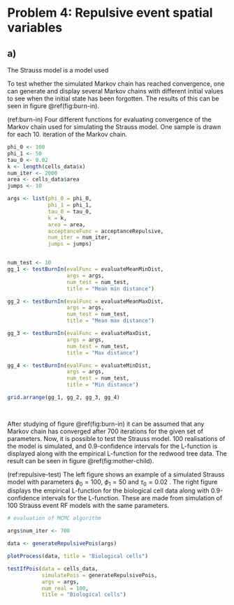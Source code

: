 # Problem 4: Repulsive event spatial variables

## a)

The Strauss model is a model used \todo{finish writing here}



To test whether the simulated Markov chain has reached convergence, one can generate and display several Markov chains with different initial values to see when the initial state has been forgotten. The results of this can be seen in figure \@ref(fig:burn-in).


(ref:burn-in) Four different functions for evaluating convergence of the Markov chain used for simulating the Strauss model. One sample is drawn for each 10. iteration of the Markov chain.

```r

phi_0 <- 100
phi_1 <- 50
tau_0 <- 0.02
k <- length(cells_data$x)
num_iter <- 2000
area <- cells_data$area
jumps <- 10

args <- list(phi_0 = phi_0,
             phi_1 = phi_1,
             tau_0 = tau_0,
             k = k,
             area = area,
             acceptanceFunc = acceptanceRepulsive,
             num_iter = num_iter,
             jumps = jumps)


num_test <- 10
gg_1 <- testBurnIn(evalFunc = evaluateMeanMinDist,
                   args = args,
                   num_test = num_test,
                   title = "Mean min distance")

gg_2 <- testBurnIn(evalFunc = evaluateMeanMaxDist,
                   args = args,
                   num_test = num_test,
                   title = "Mean max distance")

gg_3 <- testBurnIn(evalFunc = evaluateMaxDist,
                   args = args,
                   num_test = num_test,
                   title = "Max distance")

gg_4 <- testBurnIn(evalFunc = evaluateMinDist,
                   args = args,
                   num_test = num_test,
                   title = "Min distance")

grid.arrange(gg_1, gg_2, gg_3, gg_4)
  
  
```

After studying of figure \@ref(fig:burn-in) it can be assumed that any Markov chain has converged after 700 iterations for the given set of parameters. Now, it is possible to test the Strauss model. 100 realisations of the model is simulated, and 0.9-confidence intervals for the L-function is displayed along with the empirical L-function for the redwood tree data. The result can be seen in figure \@ref(fig:mother-child).



(ref:repulsive-test) The left figure shows an example of a simulated Strauss model with parameters $\phi_0 = 100$, $\phi_1 = 50$ and $\tau_0 = 0.02$ . The right figure displays the empirical L-function for the biological cell data along with 0.9-confidence intervals for the L-function. These are made from simulation of 100 Strauss event RF models with the same parameters.


```r


# evaluation of MCMC algorithm

args$num_iter <- 700

data <- generateRepulsivePois(args)

plotProcess(data, title = "Biological cells")

testIfPois(data = cells_data,
           simulatePois = generateRepulsivePois,
           args = args,
           num_real = 100,
           title = "Biological cells")

```



\todo[inline]{discuss the results}
